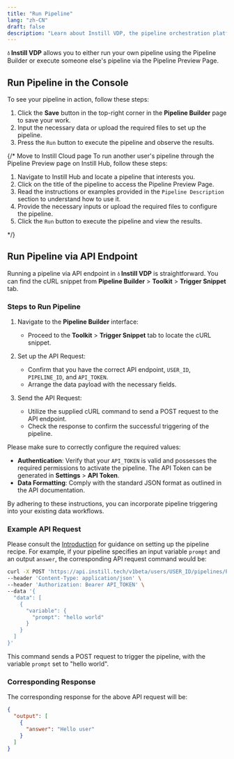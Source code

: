 ```yaml
---
title: "Run Pipeline"
lang: "zh-CN"
draft: false
description: "Learn about Instill VDP, the pipeline orchestration platform for unstructured data ETL, in the project Instill Core: https://github.com/instill-ai/instill-core"
---
```


**💧 Instill VDP** allows you to either run your own pipeline using the Pipeline
Builder or execute someone else's pipeline via the Pipeline Preview Page.

## Run Pipeline in the Console

To see your pipeline in action, follow these steps:

1. Click the **Save** button in the top-right corner in the **Pipeline Builder**
   page to save your work.
2. Input the necessary data or upload the required files to set up the pipeline.
3. Press the `Run` button to execute the pipeline and observe the results.

<ZoomableImg
  src="/docs-assets/vdp/run-our-own-pipeline.gif"
  alt="Run a pipeline in the editing page"
/>

{/* Move to Instill Cloud page
To run another user's pipeline through the Pipeline Preview page on Instill Hub,
follow these steps:

1. Navigate to Instill Hub and locate a pipeline that interests you.
2. Click on the title of the pipeline to access the Pipeline Preview Page.
3. Read the instructions or examples provided in the `Pipeline Description`
   section to understand how to use it.
4. Provide the necessary inputs or upload the required files to configure the
   pipeline.
5. Click the `Run` button to execute the pipeline and view the results.

<ZoomableImg
  src="/docs-assets/vdp/trigger-others-pipeline.gif"
  alt="Run a
  Pipeline Preview Page"
/>
*/}

## Run Pipeline via API Endpoint

Running a pipeline via API endpoint in **💧 Instill VDP** is straightforward. You can find the
cURL snippet from **Pipeline Builder** > **Toolkit** > **Trigger Snippet** tab.

### Steps to Run Pipeline

1. Navigate to the **Pipeline Builder** interface:

   - Proceed to the **Toolkit** > **Trigger Snippet** tab to locate the cURL
     snippet.

2. Set up the API Request:

   - Confirm that you have the correct API endpoint, `USER_ID`, `PIPELINE_ID`,
     and `API_TOKEN`.
   - Arrange the data payload with the necessary fields.

3. Send the API Request:
   - Utilize the supplied cURL command to send a POST request to the API
     endpoint.
   - Check the response to confirm the successful triggering of the pipeline.

Please make sure to correctly configure the required values:

- **Authentication**: Verify that your `API_TOKEN` is valid and possesses the
  required permissions to activate the pipeline. The API Token can be generated
  in **Settings** > **API Token**.
- **Data Formatting**: Comply with the standard JSON format as outlined in the
  API documentation.

By adhering to these instructions, you can incorporate pipeline
triggering into your existing data workflows.

### Example API Request

Please consult the [Introduction](../vdp/introduction) for guidance on setting
up the pipeline recipe. For example, if your pipeline specifies an input
variable `prompt` and an output `answer`, the corresponding API request command
would be:

```bash
curl -X POST 'https://api.instill.tech/v1beta/users/USER_ID/pipelines/PIPELINE_ID/trigger' \
--header 'Content-Type: application/json' \
--header 'Authorization: Bearer API_TOKEN' \
--data '{
  "data": [
    {
      "variable": {
        "prompt": "hello world"
      }
    }
  ]
}'
```

This command sends a POST request to trigger the pipeline, with the variable
`prompt` set to "hello world".

### Corresponding Response

The corresponding response for the above API request will be:

```json
{
  "output": [
    {
      "answer": "Hello user"
    }
  ]
}
```